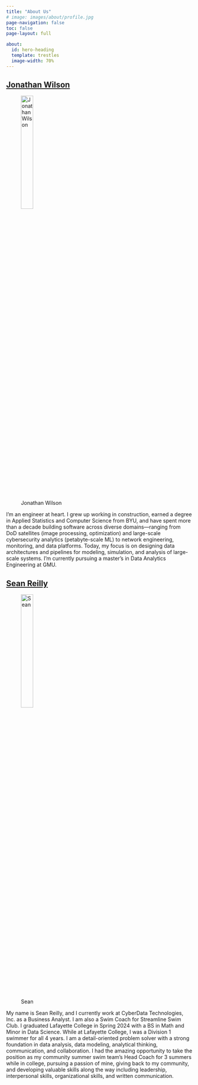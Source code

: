 ```yaml
---
title: "About Us"
# image: images/about/profile.jpg
page-navigation: false
toc: false
page-layout: full

about:
  id: hero-heading
  template: trestles
  image-width: 70%
---
```


:::{#hero-heading}

## [Jonathan Wilson](https://jonathanwil.com) {.fw-bold .text-center .mb-2 .fs-2}

![Jonathan Wilson](/images/about/jon.png){fig-alt="Jon" width="28%" fig-align="center"}

::: {.small .lh-sm}
I’m an engineer at heart. I grew up working in construction, earned a degree in Applied Statistics and Computer Science from BYU, and have spent more than a decade building software across diverse domains—ranging from DoD satellites (image processing, optimization) and large-scale cybersecurity analytics (petabyte-scale ML) to network engineering, monitoring, and data platforms. Today, my focus is on designing data architectures and pipelines for modeling, simulation, and analysis of large-scale systems. I’m currently pursuing a master’s in Data Analytics Engineering at GMU.
:::

## [Sean Reilly](https://reillysp24.github.io/DataAnalyticsWebsite/) {.fw-bold .text-center .mb-2 .fs-2}

![Sean](/images/about/sean.jpeg){fig-alt="Sean" width="28%" fig-align="center"}

::: {.small .lh-sm}
My name is Sean Reilly, and I currently work at CyberData Technologies, Inc. as a Business Analyst. I am also a Swim Coach for Streamline Swim Club. I graduated Lafayette College in Spring 2024 with a BS in Math and Minor in Data Science. While at Lafayette College, I was a Division 1 swimmer for all 4 years. I am a detail-oriented problem solver with a strong foundation in data analysis, data modeling, analytical thinking, communication, and collaboration. I had the amazing opportunity to take the position as my community summer swim team’s Head Coach for 3 summers while in college, pursuing a passion of mine, giving back to my community, and developing valuable skills along the way including leadership, interpersonal skills, organizational skills, and written communication.
:::

:::

